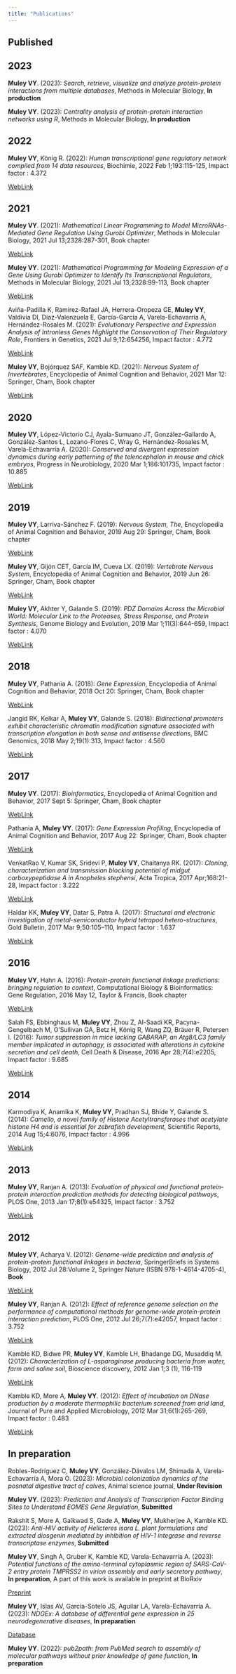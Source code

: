 ```yaml
---
title: "Publications"
---
```


## Published

## 2023

**Muley VY**. (2023): *Search, retrieve, visualize and analyze protein-protein interactions from multiple databases*, Methods in Molecular Biology, **In production**

**Muley VY**. (2023): *Centrality analysis of protein-protein interaction networks using R*, Methods in Molecular Biology, **In production**


## 2022

**Muley VY**, König R. (2022): *Human transcriptional gene regulatory network compiled from 14 data resources*, Biochimie, 2022 Feb 1;193:115-125, Impact factor : 4.372

<a href="https://doi.org/10.1016/j.biochi.2021.10.016" target="_blank" class="btn btn-outline-primary btn-sm" role="button">WebLink</a>

## 2021

**Muley VY**. (2021): *Mathematical Linear Programming to Model MicroRNAs-Mediated Gene Regulation Using Gurobi Optimizer*, Methods in Molecular Biology, 2021 Jul 13;2328:287-301, Book chapter

<a href="https://doi.org/10.1007/978-1-0716-1534-8_19" target="_blank" class="btn btn-outline-primary btn-sm" role="button">WebLink</a>

**Muley VY**. (2021): *Mathematical Programming for Modeling Expression of a Gene Using Gurobi Optimizer to Identify Its Transcriptional Regulators*, Methods in Molecular Biology, 2021 Jul 13;2328:99-113, Book chapter

<a href="https://doi.org/10.1007/978-1-0716-1534-8_6" target="_blank" class="btn btn-outline-primary btn-sm" role="button">WebLink</a>

Aviña-Padilla K, Ramírez-Rafael JA, Herrera-Oropeza GE, **Muley VY**, Valdivia DI, Díaz-Valenzuela E, García-García A, Varela-Echavarría A, Hernández-Rosales M. (2021): *Evolutionary Perspective and Expression Analysis of Intronless Genes Highlight the Conservation of Their Regulatory Role*, Frontiers in Genetics, 2021 Jul 9;12:654256, Impact factor : 4.772

<a href="https://doi.org/10.3389/fgene.2021.654256" target="_blank" class="btn btn-outline-primary btn-sm" role="button">WebLink</a>

**Muley VY**, Bojórquez SAF, Kamble KD. (2021): *Nervous System of Invertebrates*, Encyclopedia of Animal Cognition and Behavior, 2021 Mar 12: Springer, Cham, Book chapter

<a href="https://doi.org/10.1007/978-3-319-47829-6_1227-2" target="_blank" class="btn btn-outline-primary btn-sm" role="button">WebLink</a>

## 2020

**Muley VY**, López-Victorio CJ, Ayala-Sumuano JT, González-Gallardo A, González-Santos L, Lozano-Flores C, Wray G, Hernández-Rosales M, Varela-Echavarría A. (2020): *Conserved and divergent expression dynamics during early patterning of the telencephalon in mouse and chick embryos*, Progress in Neurobiology, 2020 Mar 1;186:101735, Impact factor : 10.885

<a href="https://doi.org/10.1016/j.pneurobio.2019.101735" target="_blank" class="btn btn-outline-primary btn-sm" role="button">WebLink</a>

## 2019

**Muley VY**, Larriva-Sánchez F. (2019): *Nervous System, The*, Encyclopedia of Animal Cognition and Behavior, 2019 Aug 29: Springer, Cham, Book chapter

<a href="https://doi.org/10.1007/978-3-319-47829-6_589-1" target="_blank" class="btn btn-outline-primary btn-sm" role="button">WebLink</a>

**Muley VY**, Gijón CET, García IM, Cueva LX. (2019): *Vertebrate Nervous System*, Encyclopedia of Animal Cognition and Behavior, 2019 Jun 26: Springer, Cham, Book chapter

<a href="https://doi.org/10.1007/978-3-319-47829-6_587-1" target="_blank" class="btn btn-outline-primary btn-sm" role="button">WebLink</a>

**Muley VY**, Akhter Y, Galande S. (2019): *PDZ Domains Across the Microbial World: Molecular Link to the Proteases, Stress Response, and Protein Synthesis*, Genome Biology and Evolution, 2019 Mar 1;11(3):644-659, Impact factor : 4.070

<a href="https://doi.org/10.1093/gbe/evz023" target="_blank" class="btn btn-outline-primary btn-sm" role="button">WebLink</a>

## 2018

**Muley VY**, Pathania A. (2018): *Gene Expression*, Encyclopedia of Animal Cognition and Behavior, 2018 Oct 20: Springer, Cham, Book chapter

<a href="https://doi.org/10.1007/978-3-319-47829-6_49-2" target="_blank" class="btn btn-outline-primary btn-sm" role="button">WebLink</a>

Jangid RK, Kelkar A, **Muley VY**, Galande S. (2018): *Bidirectional promoters exhibit characteristic chromatin modification signature associated with transcription elongation in both sense and antisense directions*, BMC Genomics, 2018 May 2;19(1):313, Impact factor : 4.560

<a href="https://doi.org/10.1186/s12864-018-4697-7" target="_blank" class="btn btn-outline-primary btn-sm" role="button">WebLink</a>

## 2017

**Muley VY**. (2017): *Bioinformatics*, Encyclopedia of Animal Cognition and Behavior, 2017 Sept 5: Springer, Cham, Book chapter

<a href="https://doi.org/10.1007/978-3-319-47829-6_41-1" target="_blank" class="btn btn-outline-primary btn-sm" role="button">WebLink</a>

Pathania A, **Muley VY**. (2017): *Gene Expression Profiling*, Encyclopedia of Animal Cognition and Behavior, 2017 Aug 22: Springer, Cham, Book chapter

<a href="https://doi.org/10.1007/978-3-319-47829-6_9-1" target="_blank" class="btn btn-outline-primary btn-sm" role="button">WebLink</a>

VenkatRao V, Kumar SK, Sridevi P, **Muley VY**, Chaitanya RK. (2017): *Cloning, characterization and transmission blocking potential of midgut carboxypeptidase A in Anopheles stephensi*, Acta Tropica, 2017 Apr;168:21-28, Impact factor : 3.222

<a href="https://doi.org/10.1016/j.actatropica.2016.12.035" target="_blank" class="btn btn-outline-primary btn-sm" role="button">WebLink</a>

Haldar KK, **Muley VY**, Datar S, Patra A. (2017): *Structural and electronic investigation of metal-semiconductor hybrid tetrapod hetero-structures*, Gold Bulletin, 2017 Mar 9;50:105--110, Impact factor : 1.637

<a href="https://doi.org/10.1007/978-3-319-47829-6_1227-2" target="_blank" class="btn btn-outline-primary btn-sm" role="button">WebLink</a>

## 2016

**Muley VY**, Hahn A. (2016): *Protein-protein functional linkage predictions: bringing regulation to context*, Computational Biology & Bioinformatics: Gene Regulation, 2016 May 12, Taylor & Francis, Book chapter

<a href="https://www.taylorfrancis.com/chapters/mono/10.1201/b20026-13/protein-protein-functional-linkage-predictions-bringing-regulation-context-ka-chun-wong" target="_blank" class="btn btn-outline-primary btn-sm" role="button">WebLink</a>

Salah FS, Ebbinghaus M, **Muley VY**, Zhou Z, Al-Saadi KR, Pacyna-Gengelbach M, O'Sullivan GA, Betz H, König R, Wang ZQ, Bräuer R, Petersen I. (2016): *Tumor suppression in mice lacking GABARAP, an Atg8/LC3 family member implicated in autophagy, is associated with alterations in cytokine secretion and cell death*, Cell Death & Disease, 2016 Apr 28;7(4):e2205, Impact factor : 9.685

<a href="https://doi.org/10.1038/cddis.2016.93" target="_blank" class="btn btn-outline-primary btn-sm" role="button">WebLink</a>

## 2014

Karmodiya K, Anamika K, **Muley VY**, Pradhan SJ, Bhide Y, Galande S. (2014): *Camello, a novel family of Histone Acetyltransferases that acetylate histone H4 and is essential for zebrafish development*, Scientific Reports, 2014 Aug 15;4:6076, Impact factor : 4.996

<a href="https://doi.org/10.1038/srep06076" target="_blank" class="btn btn-outline-primary btn-sm" role="button">WebLink</a>

## 2013

**Muley VY**, Ranjan A. (2013): *Evaluation of physical and functional protein-protein interaction prediction methods for detecting biological pathways*, PLOS One, 2013 Jan 17;8(1):e54325, Impact factor : 3.752

<a href="https://doi.org/10.1371/journal.pone.0054325" target="_blank" class="btn btn-outline-primary btn-sm" role="button">WebLink</a>

## 2012

**Muley VY**, Acharya V. (2012): *Genome-wide prediction and analysis of protein-protein functional linkages in bacteria*, SpringerBriefs in Systems Biology, 2012 Jul 28:Volume 2, Springer Nature (ISBN 978-1-4614-4705-4), **Book**

<a href="https://doi.org/10.1007/978-1-4614-4705-4" target="_blank" class="btn btn-outline-primary btn-sm" role="button">WebLink</a>

**Muley VY**, Ranjan A. (2012): *Effect of reference genome selection on the performance of computational methods for genome-wide protein-protein interaction prediction*, PLOS One, 2012 Jul 26;7(7):e42057, Impact factor : 3.752

<a href="https://doi.org/10.1371/journal.pone.0042057" target="_blank" class="btn btn-outline-primary btn-sm" role="button">WebLink</a>

Kamble KD, Bidwe PR, **Muley VY**, Kamble LH, Bhadange DG, Musaddiq M. (2012): *Characterization of L-asparaginase producing bacteria from water, farm and saline soil*, Bioscience discovery, 2012 Jan 1;3 (1), 116-119

<a href="https://jbsd.in/Vol%203%20No1/KDKamble116-119.pdf" target="_blank" class="btn btn-outline-primary btn-sm" role="button">WebLink</a>

Kamble KD, More A, **Muley VY**. (2012): *Effect of incubation on DNase production by a moderate thermophilic bacterium screened from arid land*, Journal of Pure and Applied Microbiology, 2012 Mar 31;6(1):265-269, Impact factor : 0.483

<a href="https://microbiologyjournal.org/effect-of-incubation-on-dnase-production-by-a-moderate-thermophilic-bacterium-screened-from-arid-land/" target="_blank" class="btn btn-outline-primary btn-sm" role="button">WebLink</a>

## In preparation


Robles-Rodríguez C, **Muley VY**, González-Dávalos LM, Shimada A, Varela-Echavarría A, Mora O. (2023): *Microbial colonization dynamics of the posnatal digestive tract of calves*, Animal science journal, **Under Revision**


**Muley VY**. (2023): *Prediction and Analysis of Transcription Factor Binding Sites to Understand EOMES Gene Regulation*, **Submitted**

Rakshit S, More A, Gaikwad S, Gade A, **Muley VY**, Mukherjee A, Kamble KD. (2023): *Anti-HIV activity of Helicteres isora L. plant formulations and extracted diosgenin mediated by inhibition of
HIV-1 integrase and reverse transcriptase enzymes*, **Submitted**

**Muley VY**, Singh A, Gruber K, Kamble KD, Varela-Echavarría A. (2023): *Potential functions of the amino-terminal cytoplasmic region of SARS-CoV-2 entry protein TMPRSS2 in virion assembly and early secretory pathway*, **In preparation**, A part of this work is available in preprint at BioRxiv

<a href="https://doi.org/10.1101/2021.04.26.441280" target="_blank" class="btn btn-outline-success btn-sm" role="button">Preprint</a>

**Muley VY**, Islas AV, García-Sotelo JS, Aguilar LA, Varela-Echavarría A. (2023): *NDGEx: A database of differential gene expression in 25 neurodegenerative diseases*, **In preparation**

<a href="http://ndgex.lavis.unam.mx/" target="_blank" class="btn btn-outline-secondary btn-sm" role="button">Database</a>

**Muley VY**. (2022): *pub2path: from PubMed search to assembly of molecular pathways without prior knowledge of gene function*, **In preparation**
